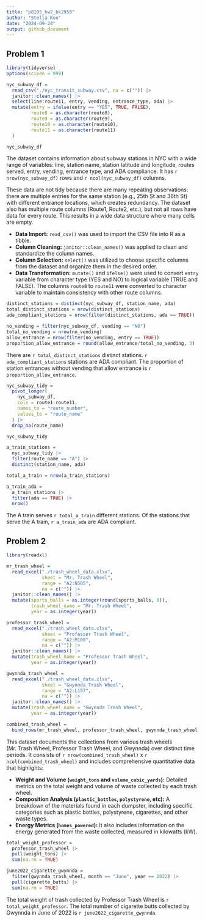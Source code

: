 ```yaml
---
title: "p8105_hw2_bk2959"
author: "Stella Koo"
date: "2024-09-24"
output: github_document
---
```


## Problem 1
```r
library(tidyverse)
options(scipen = 999)
```

```r
nyc_subway_df = 
  read_csv("./nyc_transit_subway.csv", na = c("")) |>
  janitor::clean_names() |>
  select(line:route11, entry, vending, entrance_type, ada) |>
  mutate(entry = ifelse(entry == "YES", TRUE, FALSE),
         route8 = as.character(route8),
         route9 = as.character(route9),
         route10 = as.character(route10),
         route11 = as.character(route11)
  )

nyc_subway_df
```

The dataset contains information about subway stations in NYC with a wide range of variables: line, station name, station latitude and longitude, routes served, entry, vending, entrance type, and ADA compliance. It has `r nrow(nyc_subway_df)` rows and `r ncol(nyc_subway_df)` columns. 

These data are not tidy because there are many repeating observations: there are multiple entries for the same station (e.g., 25th St and 36th St) with different entrance locations, which creates redundancy. The dataset also has multiple route columns (Route1, Route2, etc.), but not all rows have data for every route. This results in a wide data structure where many cells are empty. 

* **Data Import:** `read_csv()` was used to import the CSV file into R as a tibble.
* **Column Cleaning:** `janitor::clean_names()` was applied to clean and standardize the column names.
* **Column Selection:** `select()` was utilized to choose specific columns from the dataset and organize them in the desired order.
* **Data Transformation:** `mutate()` and `ifelse()` were used to convert `entry` variable from character type (YES and NO) to logical variable (TRUE and FALSE). The columns `route8` to `route11` were converted to character variable to maintain consistency with other route columns.

```r
distinct_stations = distinct(nyc_subway_df, station_name, ada)
total_distinct_stations = nrow(distinct_stations)
ada_compliant_stations = nrow(filter(distinct_stations, ada == TRUE))

no_vending = filter(nyc_subway_df, vending == "NO")
total_no_vending = nrow(no_vending)
allow_entrance = nrow(filter(no_vending, entry == TRUE))
proportion_allow_entrance = round(allow_entrance/total_no_vending, 3)
```

There are `r total_distinct_stations` distinct stations. 
`r ada_compliant_stations` stations are ADA compliant.
The proportion of station entrances without vending that allow entrance is `r proportion_allow_entrance`. 

```r
nyc_subway_tidy = 
  pivot_longer(
    nyc_subway_df,
    cols = route1:route11,
    names_to = "route_number",
    values_to = "route_name"
  ) |>
  drop_na(route_name)

nyc_subway_tidy
```

```r
a_train_stations = 
  nyc_subway_tidy |>
  filter(route_name == "A") |>
  distinct(station_name, ada)

total_a_train = nrow(a_train_stations)

a_train_ada = 
  a_train_stations |>
  filter(ada == TRUE) |>
  nrow()
```

The A train serves `r total_a_train` different stations. Of the stations that serve the A train, `r a_train_ada` are ADA compliant.

## Problem 2
```r
library(readxl)

mr_trash_wheel = 
  read_excel("./trash_wheel_data.xlsx", 
             sheet = "Mr. Trash Wheel", 
             range = "A2:N585",
             na = c("")) |>
  janitor::clean_names() |>
  mutate(sports_balls = as.integer(round(sports_balls, 0)),
         trash_wheel_name = "Mr. Trash Wheel",
         year = as.integer(year))
```

```r
professor_trash_wheel = 
  read_excel("./trash_wheel_data.xlsx", 
             sheet = "Professor Trash Wheel", 
             range = "A2:M108",
             na = c("")) |>
  janitor::clean_names() |>
  mutate(trash_wheel_name = "Professor Trash Wheel",
         year = as.integer(year))
```

```r
gwynnda_trash_wheel = 
  read_excel("./trash_wheel_data.xlsx", 
             sheet = "Gwynnda Trash Wheel", 
             range = "A2:L157",
             na = c("")) |>
  janitor::clean_names() |>
  mutate(trash_wheel_name = "Gwynnda Trash Wheel",
         year = as.integer(year))
```

```r
combined_trash_wheel = 
  bind_rows(mr_trash_wheel, professor_trash_wheel, gwynnda_trash_wheel)
```

This dataset documents the collections from various trash wheels (Mr. Trash Wheel, Professor Trash Wheel, and Gwynnda) over distinct time periods. It consists of `r nrow(combined_trash_wheel)` x `r ncol(combined_trash_wheel)` and includes comprehensive quantitative data that highlights:

* **Weight and Volume (`weight_tons` and `volume_cubic_yards`):** Detailed metrics on the total weight and volume of waste collected by each trash wheel.
* **Composition Analysis (`plastic_bottles`, `polystyrene`, etc):** A breakdown of the materials found in each dumpster, including specific categories such as plastic bottles, polystyrene, cigarettes, and other waste types.
* **Energy Metrics (`homes_powered`):** It also includes information on the energy generated from the waste collected, measured in kilowatts (kW). 

```r
total_weight_professor = 
  professor_trash_wheel |>
  pull(weight_tons) |>
  sum(na.rm = TRUE)

june2022_cigarette_gwynnda = 
  filter(gwynnda_trash_wheel, month == "June", year == 2022) |>
  pull(cigarette_butts) |>
  sum(na.rm = TRUE)
```

The total weight of trash collected by Professor Trash Wheel is `r total_weight_professor`.
The total number of cigarette butts collected by Gwynnda in June of 2022 is `r june2022_cigarette_gwynnda`.



